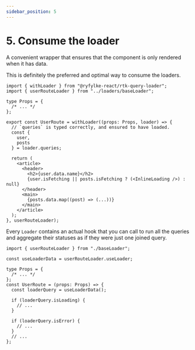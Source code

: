 ```yaml
---
sidebar_position: 5
---
```



# 5. Consume the loader

<Tabs groupId="method" queryString>
  <Tab label="Using withLoader" value="withLoader" default>

A convenient wrapper that ensures that the component is only rendered when it has data.

This is definitely the preferred and optimal way to consume the loaders.

```tsx {8-26}
import { withLoader } from "@ryfylke-react/rtk-query-loader";
import { userRouteLoader } from "../loaders/baseLoader";

type Props = {
  /* ... */
};

export const UserRoute = withLoader((props: Props, loader) => {
  // `queries` is typed correctly, and ensured to have loaded.
  const {
    user,
    posts
  } = loader.queries;

  return (
    <article>
      <header>
        <h2>{user.data.name}</h2>
        {user.isFetching || posts.isFetching ? (<InlineLoading />) : null}
      </header>
      <main>
        {posts.data.map((post) => (...))}
      </main>
    </article>
  );
}, userRouteLoader);
```

  </Tab>
  <Tab label="Using useLoader" value="useLoader" default>

Every `Loader` contains an actual hook that you can call to run all the queries and aggregate their statuses as if they were just one joined query.

```tsx {3,9}
import { userRouteLoader } from "./baseLoader";

const useLoaderData = userRouteLoader.useLoader;

type Props = {
  /* ... */
};
const UserRoute = (props: Props) => {
  const loaderQuery = useLoaderData();

  if (loaderQuery.isLoading) {
    // ...
  }

  if (loaderQuery.isError) {
    // ...
  }
  // ...
};
```

  </Tab>
</Tabs>
